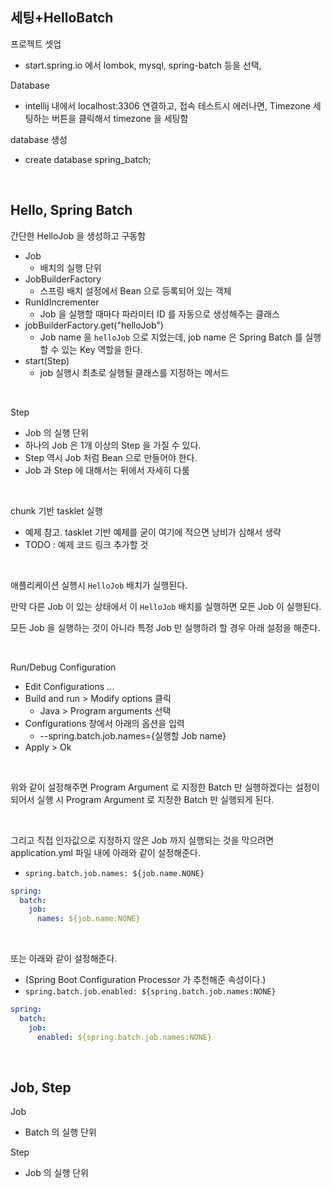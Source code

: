 ## 세팅+HelloBatch

프로젝트 셋업

- start.spring.io 에서 lombok, mysql, spring-batch 등을 선택,

Database

- intellij 내에서 localhost:3306 연결하고, 접속 테스트시 에러나면, Timezone 세팅하는 버튼을 클릭해서 timezone 을 세팅함

database 생성

- create database spring_batch;

<br/>



## Hello, Spring Batch

간단한 HelloJob 을 생성하고 구동함

- Job 
  - 배치의 실행 단위
- JobBuilderFactory 
  - 스프링 배치 설정에서 Bean 으로 등록되어 있는 객체
- RunIdIncrementer 
  - Job 을 실행할 때마다 파라미터 ID 를 자동으로 생성해주는 클래스
- jobBuilderFactory.get("helloJob") 
  - Job name 을 `helloJob` 으로 지었는데, job name 은 Spring Batch 를 실행할 수 있는 Key 역할을 한다.
- start(Step)
  - job 실행시 최초로 실행될 클래스를 지정하는 메서드

<br/>



Step

- Job 의 실행 단위
- 하나의 Job 은 1개 이상의 Step 을 가질 수 있다.
- Step 역시 Job 처럼 Bean 으로 만들어야 한다.
- Job 과 Step 에 대해서는 뒤에서 자세히 다룸

<br/>



chunk 기반 tasklet 실행

- 예제 참고. tasklet 기반 예제를 굳이 여기에 적으면 낭비가 심해서 생략
- TODO : 예제 코드 링크 추가할 것

<br/>



애플리케이션 실행시 `HelloJob` 배치가 실행된다.

만약 다른 Job 이 있는 상태에서 이 `HelloJob` 배치를 실행하면 모든 Job 이 실행된다.

모든 Job 을 실행하는 것이 아니라 특정 Job 만 실행하려 할 경우 아래 설정을 해준다.

<br/>



Run/Debug Configuration

- Edit Configurations ...
- Build and run \> Modify options 클릭
  - Java \> Program arguments 선택
- Configurations 창에서 아래의 옵션을 입력
  - \-\-spring.batch.job.names=\{실행할 Job name\}
- Apply \> Ok

<br/>



위와 같이 설정해주면 Program Argument 로 지정한 Batch 만 실행하겠다는 설정이되어서 실행 시  Program Argument 로 지정한 Batch 만 실행되게 된다.

<br/>



그리고 직접 인자값으로 지정하지 않은 Job 까지 실행되는 것을 막으려면 application.yml 파일 내에 아래와 같이 설정해준다.

- `spring.batch.job.names: ${job.name.NONE}`

```yaml
spring:
  batch:
    job:
      names: ${job.name:NONE}
```

<br/>



또는 아래와 같이 설정해준다. 

- (Spring Boot Configuration Processor 가 추천해준 속성이다.)
- `spring.batch.job.enabled: ${spring.batch.job.names:NONE}` 

```yaml
spring:
  batch:
    job:
      enabled: ${spring.batch.job.names:NONE}
```

<br/>



## Job, Step

Job

- Batch 의 실행 단위

Step

- Job 의 실행 단위











